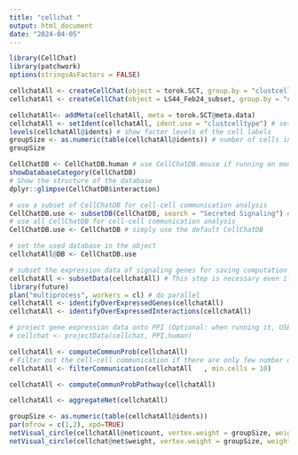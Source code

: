 ```yaml
---
title: "cellchat "
output: html_document
date: "2024-04-05"
---
```


```r
library(CellChat)
library(patchwork)
options(stringsAsFactors = FALSE)
```

```r
cellchatAll <- createCellChat(object = torok.SCT, group.by = "clustcelltype")
cellchatAll <- createCellChat(object = LS44_Feb24_subset, group.by = "celltype1")
```

```r
cellchatAll<- addMeta(cellchatAll, meta = torok.SCT@meta.data)
cellchatAll <- setIdent(cellchatAll, ident.use = "clustcelltype") # set "labels" as default cell identity
levels(cellchatAll@idents) # show factor levels of the cell labels
groupSize <- as.numeric(table(cellchatAll@idents)) # number of cells in each cell group
groupSize
```

```r
CellChatDB <- CellChatDB.human # use CellChatDB.mouse if running on mouse data
showDatabaseCategory(CellChatDB)
# Show the structure of the database
dplyr::glimpse(CellChatDB$interaction)

# use a subset of CellChatDB for cell-cell communication analysis
CellChatDB.use <- subsetDB(CellChatDB, search = "Secreted Signaling") # use Secreted Signaling
# use all CellChatDB for cell-cell communication analysis
CellChatDB.use <- CellChatDB # simply use the default CellChatDB

# set the used database in the object
cellchatAll@DB <- CellChatDB.use
```

```r
# subset the expression data of signaling genes for saving computation cost
cellchatAll <- subsetData(cellchatAll) # This step is necessary even if using the whole database
library(future)
plan("multiprocess", workers = cl) # do parallel
cellchatAll <- identifyOverExpressedGenes(cellchatAll)
cellchatAll <- identifyOverExpressedInteractions(cellchatAll)

# project gene expression data onto PPI (Optional: when running it, USER should set `raw.use = FALSE` in the function `computeCommunProb()` in order to use the projected data)
# cellchat <- projectData(cellchat, PPI.human)
```
```r
cellchatAll <- computeCommunProb(cellchatAll)
# Filter out the cell-cell communication if there are only few number of cells in certain cell groups
cellchatAll <- filterCommunication(cellchatAll   , min.cells = 10)
```

```r
cellchatAll <- computeCommunProbPathway(cellchatAll)
```

```r
cellchatAll <- aggregateNet(cellchatAll)
```

```r
groupSize <- as.numeric(table(cellchatAll@idents))
par(mfrow = c(1,2), xpd=TRUE)
netVisual_circle(cellchatAll@net$count, vertex.weight = groupSize, weight.scale = T, label.edge= F, title.name = "Number of interactions")
netVisual_circle(cellchat@net$weight, vertex.weight = groupSize, weight.scale = T, label.edge= F, title.name = "Interaction weights/strength") 
```
